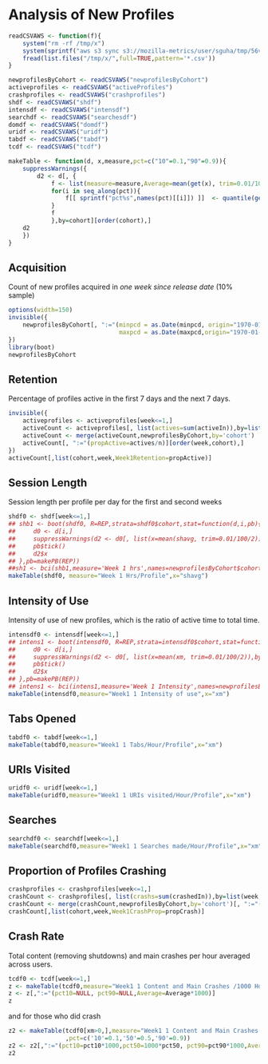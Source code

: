 # Analysis of New Profiles

```r
readCSVAWS <- function(f){
    system("rm -rf /tmp/x")
    system(sprintf("aws s3 sync s3://mozilla-metrics/user/sguha/tmp/56vs57new/%s/ /tmp/x",f))
    fread(list.files("/tmp/x/",full=TRUE,pattern='*.csv'))
}

newprofilesByCohort <- readCSVAWS("newprofilesByCohort")
activeprofiles <- readCSVAWS("activeProfiles")
crashprofiles <- readCSVAWS("crashprofiles")
shdf <- readCSVAWS("shdf")
intensdf <- readCSVAWS("intensdf")
searchdf <- readCSVAWS("searchesdf")
domdf <- readCSVAWS("domdf")
uridf <- readCSVAWS("uridf")
tabdf <- readCSVAWS("tabdf")
tcdf <- readCSVAWS("tcdf")

makeTable <- function(d, x,measure,pct=c("10"=0.1,"90"=0.9)){
    suppressWarnings({
        d2 <- d[, {
            f <- list(measure=measure,Average=mean(get(x), trim=0.01/100/2))
            for(i in seq_along(pct)){
                f[[ sprintf("pct%s",names(pct)[[i]]) ]]  <- quantile(get(x),pct[[i]])
            }
            f
            },by=cohort][order(cohort),]
    d2
    })
}

```

## Acquisition

Count of new profiles acquired in *one week since release date* (10% sample)

```r
options(width=150)
invisible({
    newprofilesByCohort[, ":="(minpcd = as.Date(minpcd, origin="1970-01-01"),
                               maxpcd = as.Date(maxpcd,origin="1970-01-01"))]
})
library(boot)
newprofilesByCohort
```

## Retention
Percentage of profiles active in the first 7 days and the next 7 days. 


```r
invisible({
    activeprofiles <- activeprofiles[week<=1,]
    activeCount <- activeprofiles[, list(actives=sum(activeIn)),by=list(week, cohort)][order(week,cohort),]
    activeCount <- merge(activeCount,newprofilesByCohort,by='cohort')
    activeCount[, ":="(propActive=actives/n)][order(week,cohort),]
})
activeCount[,list(cohort,week,Week1Retention=propActive)]

```

## Session Length
Session length per profile per day for the first and second weeks

```r
shdf0 <- shdf[week<=1,]
## shb1 <- boot(shdf0, R=REP,strata=shdf0$cohort,stat=function(d,i,pb){
##     d0 <- d[i,]
##     suppressWarnings(d2 <- d0[, list(x=mean(shavg, trim=0.01/100/2)),by=cohort][order(cohort),])
##     pb$tick()
##     d2$x
## },pb=makePB(REP))
##sh1 <- bci(shb1,measure='Week 1 hrs',names=newprofilesByCohort$cohort)
makeTable(shdf0, measure="Week 1 Hrs/Profile",x="shavg")
```

## Intensity of Use

Intensity of use of new profiles, which is the ratio of active time to total
time. 

```r
intensdf0 <- intensdf[week<=1,]
## intens1 <- boot(intensdf0, R=REP,strata=intensdf0$cohort,stat=function(d,i,pb){
##     d0 <- d[i,]
##     suppressWarnings(d2 <- d0[, list(x=mean(xm, trim=0.01/100/2)),by=cohort][order(cohort),])
##     pb$tick()
##     d2$x
## },pb=makePB(REP))
## intens1 <- bci(intens1,measure='Week 1 Intensity',names=newprofilesByCohort$cohort)
makeTable(intensdf0,measure="Week1 1 Intensity of use",x="xm")
```

## Tabs  Opened

```r
tabdf0 <- tabdf[week<=1,]
makeTable(tabdf0,measure="Week1 1 Tabs/Hour/Profile",x="xm")
```

## URIs Visited

```r
uridf0 <- uridf[week<=1,]
makeTable(uridf0,measure="Week1 1 URIs visited/Hour/Profile",x="xm")
```

## Searches

```r
searchdf0 <- searchdf[week<=1,]
makeTable(searchdf0,measure="Week1 1 Searches made/Hour/Profile",x="xm")

```

## Proportion of Profiles Crashing

```r
crashprofiles <- crashprofiles[week<=1,]
crashCount <- crashprofiles[, list(crashs=sum(crashedIn)),by=list(week, cohort)][order(week,cohort),]
crashCount <- merge(crashCount,newprofilesByCohort,by='cohort')[, ":="(propCrash=crashs/n)][order(week,cohort),]
crashCount[,list(cohort,week,Week1CrashProp=propCrash)]
```

## Crash Rate

Total content (removing shutdowns) and main crashes per hour averaged across
users.

```r
tcdf0 <- tcdf[week<=1,]
z <- makeTable(tcdf0,measure="Week1 1 Content and Main Crashes /1000 Hours/Profile",x="xm")
z <- z[,":="(pct10=NULL, pct90=NULL,Average=Average*1000)]
z
```
and for those who did crash
```r
z2 <- makeTable(tcdf0[xm>0,],measure="Week1 1 Content and Main Crashes /1000 Hours/Crashing Profile",x="xm"
                ,pct=c('10'=0.1,'50'=0.5,'90'=0.9))
z2 <- z2[,":="(pct10=pct10*1000,pct50=1000*pct50, pct90=pct90*1000,Average=Average*1000)]
z2
```


